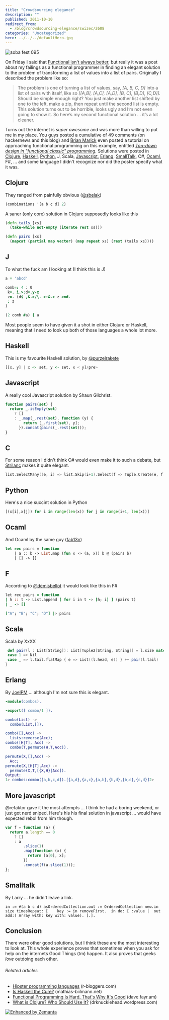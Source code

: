 ```yaml
---
title: "Crowdsourcing elegance"
description: ""
published: 2011-10-10
redirect_from:
  - /blog/crowdsourcing-elegance/swizec/2608
categories: "Uncategorized"
hero: ../../../defaultHero.jpg
---
```


![soba fest 095](http://swizec.com/blog/wp-content/uploads/2011/10/6229977151_4f39755c38_m1.jpg "soba fest 095")

On Friday I said that [Functional isn't always better](http://swizec.com/blog/functional-isnt-always-better/swizec/2591 "Functional isn’t always better"), but really it was a post about my failings as a functional programmer in finding an elegant solution to the problem of transforming a list of values into a list of pairs. Originally I described the problem like so:

> The problem is one of turning a list of values, say, _\[A, B, C, D]_ into a list of pairs with itself, like so _\[\[A,B], \[A,C], \[A,D], \[B, C], \[B,D], \[C,D]]._ Should be simple enough right? You just make another list shifted by one to the left, make a zip, then repeat until the second list is empty. This solution turns out to be horrible, looks ugly and I’m not even going to show it. So here’s my second functional solution … it’s a lot cleaner.

Turns out the internet is _super awesome_ and was more than willing to put me in my place. You guys posted a cumulative of 49 comments (on hackernews and this blog) and [Brian Marick](http://exampler.com/) even posted a tutorial on approaching functional programming on this example, entitled _[Top-down design in "functional classic" programming](http://www.exampler.com/blog/2011/10/07/top-down-design-in-functional-classic-programming-2/)._ Solutions were posted in [Clojure](http://clojure.org "Clojure"), [Haskell](http://haskell.org "Haskell (programming language)"), [Python](http://www.python.org/ "Python (programming language)"), J, Scala, [Javascript](http://en.wikipedia.org/wiki/JavaScript "JavaScript"), [Erlang](http://www.erlang.org "Erlang (programming language)"), [SmallTalk](http://en.wikipedia.org/wiki/Smalltalk "Smalltalk"), C#, [Ocaml](http://caml.inria.fr/index.en.html "Objective Caml"), F#, ... and some language I didn't recognize nor did the poster specify what it was.

## Clojure

They ranged from painfully obvious ([@sbelak](http://twitter.com/sbelak))

```clojure
(combinations '[a b c d] 2)
```

A saner (only core) solution in Clojure supposedly looks like this

```clojure
(defn tails [xs]
  (take-while not-empty (iterate rest xs)))

(defn pairs [xs]
  (mapcat (partial map vector) (map repeat xs) (rest (tails xs))))
```

## J

To what the fuck am I looking at (I think this is J)

```J
a = 'abcd'

comb=: 4 : 0
 k=. i.>:d=.y-x
 z=. (d$ ,&.>/\. >:&.> z end.
 ; z
)

(2 comb #a) { a
```

Most people seem to have given it a shot in either Clojure or Haskell, meaning that I need to look up both of those languages a whole lot more.

## Haskell

This is my favourite Haskell solution, by [@purzelrakete](https://twitter.com/#!/purzelrakete)

```haskell
[[x, y] | x <- set, y <- set, x < y]/pre>
```

## Javascript

A really cool Javascript solution by Shaun Gilchrist.

```javascript
function pairs(set) {
  return _.isEmpty(set)
    ? []
    : _.map(_.rest(set), function (y) {
        return [_.first(set), y];
      }).concat(pairs(_.rest(set)));
}
```

## C

For some reason I didn't think C# would even make it to such a debate, but [Strilanc](http://news.ycombinator.com/user?id=Strilanc) makes it quite elegant.

```C
list.SelectMany((e, i) => list.Skip(i+1).Select(f => Tuple.Create(e, f)))
```

## Python

Here's a nice succint solution in Python

```python
[(x[i],x[j]) for i in range(len(x)) for j in range(i+1, len(x))]
```

## Ocaml

And Ocaml by the same guy ([fab13n](http://news.ycombinator.com/user?id=fab13n))

```ocaml
let rec pairs = function
    | a :: b -> List.map (fun x -> (a, x)) b @ (pairs b)
    | [] -> []
```

## F

According to [@demisbellot](http://twitter.com/demisbellot) it would look like this in F#

```F
let rec pairs = function
| h :: t -> List.append [ for i in t -> [h; i] ] (pairs t)
| _ -> []

["A"; "B"; "C"; "D"] |> pairs
```

## Scala

Scala by XxXX

```scala
 def pair(l : List[String]): List[Tuple2[String, String]] = l.size match {
 case 1 => Nil
 case _ => l.tail.flatMap { e => List((l.head, e)) } ++ pair(l.tail)
}
```

## Erlang

By [JoelPM](http://joelpm.com/) ... although I'm not sure this is elegant.

```erlang
-module(combos).

-export([ combo/1 ]).

combo(List) ->
  combo(List,[]).

combo([],Acc) ->
  lists:reverse(Acc);
combo([H|T], Acc) ->
  combo(T,permute(H,T,Acc)).

permute(X,[],Acc) ->
  Acc;
permute(X,[H|T],Acc) ->
  permute(X,T,[{X,H}|Acc]).
Output:
1> combos:combo([a,b,c,d]).[{a,d},{a,c},{a,b},{b,d},{b,c},{c,d}]2>
```

## More javascript

@refaktor gave it the most attempts ... I think he had a boring weekend, or just got nerd sniped. Here's his his final solution in javascript ... would have expected rebol from him though.

```javascript
var f = function (a) {
  return a.length == 0
    ? []
    : a
        .slice(1)
        .map(function (x) {
          return [a[0], x];
        })
        .concat(f(a.slice(1)));
};
```

## Smalltalk

By Larry ... he didn't leave a link.

```smalltalk
in := #(a b c d) asOrderedCollection.out := OrderedCollection new.in size timesRepeat: [	key := in removeFirst.	in do: [ :value |  out add:( Array with: key with: value). ].].
```

## Conclusion

There were other good solutions, but I think these are the most interesting to look at. This whole experience proves that sometimes when you ask for help on the internets Good Things (tm) happen. It also proves that geeks _love_ outdoing each other.

###### Related articles

- [Hipster programming languages](http://www.r-bloggers.com/hipster-programming-languages/) (r-bloggers.com)
- [Is Haskell the Cure?](http://mathias-biilmann.net/posts/2011/10/is-haskell-the-cure) (mathias-biilmann.net)
- [Functional Programming Is Hard, That's Why It's Good](http://dave.fayr.am/posts/2011-08-19-lets-go-shopping.html) (dave.fayr.am)
- [What is Clojure? Who Should Use It?](http://drknucklehead.wordpress.com/2011/10/02/what-is-clojure-who-should-use-it/) (drknucklehead.wordpress.com)

[![Enhanced by Zemanta](http://img.zemanta.com/zemified_e.png?x-id=6bdf0ca8-ad82-4ee8-a403-c51e98c02053)](http://www.zemanta.com/ "Enhanced by Zemanta")
